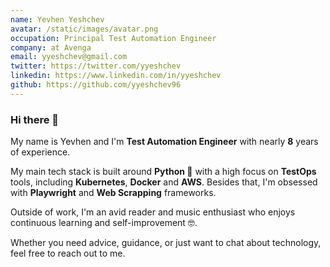 ```yaml
---
name: Yevhen Yeshchev
avatar: /static/images/avatar.png
occupation: Principal Test Automation Engineer
company: at Avenga
email: yyeshchev@gmail.com
twitter: https://twitter.com/yyeshchev
linkedin: https://www.linkedin.com/in/yyeshchev
github: https://github.com/yyeshchev96
---
```


### Hi there 👋

My name is Yevhen and I'm **Test Automation Engineer** with nearly **8** years of experience. 

My main tech stack is built around **Python 🐍** with a high focus on **TestOps** tools, including **Kubernetes**, **Docker** and **AWS**. 
Besides that, I'm obsessed with **Playwright** and **Web Scrapping** frameworks. 

Outside of work, I'm an avid reader and music enthusiast who enjoys continuous learning and self-improvement 🤓. 

Whether you need advice, guidance, or just want to chat about technology, feel free to reach out to me. 
